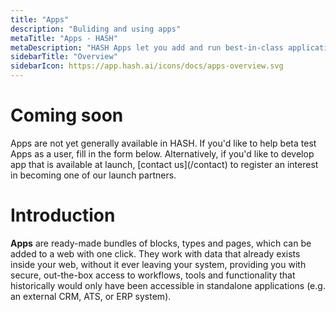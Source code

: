 ```yaml
---
title: "Apps"
description: "Buliding and using apps"
metaTitle: "Apps - HASH"
metaDescription: "HASH Apps let you add and run best-in-class applications directly within your web"
sidebarTitle: "Overview"
sidebarIcon: https://app.hash.ai/icons/docs/apps-overview.svg
---
```


# Coming soon

<Callout style="information" type="coming-soon">
  Apps are not yet generally available in HASH. If you'd like to help beta test
  Apps as a user, fill in the form below. Alternatively, if you'd like to
  develop app that is available at launch, [contact us](/contact) to register an
  interest in becoming one of our launch partners.
</Callout>

# Introduction

**Apps** are ready-made bundles of blocks, types and pages, which can be added to a web with one click. They work with data that already exists inside your web, without it ever leaving your system, providing you with secure, out-the-box access to workflows, tools and functionality that historically would only have been accessible in standalone applications (e.g. an external CRM, ATS, or ERP system).
